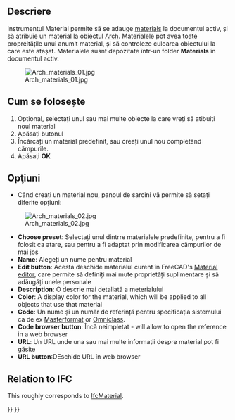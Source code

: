 <languages/>

<div class="mw-translate-fuzzy">
{{docnav/ro
|[[Arch_CompSetMaterial/ro|Arch CompSetMaterial]]
|[[Arch_MultiMaterial/ro|Multi-Material]]
|[[Arch_Workbench/ro|Arch]]
|IconL=Arch_CompSetMaterial.png 
|IconC=Workbench_Arch.svg 
|IconR=Arch_MultiMaterial.png
}}
</div>

<div lang="en" dir="ltr" class="mw-content-ltr">
{{VeryImportantMessage|THIS COMMAND IS OBSOLETE<br>
It is not available in {{VersionPlus|1.0}}. Use [[BIM_Material|BIM Material]] instead.}}
</div>

<div class="mw-translate-fuzzy">
{{GuiCommand
|Name=Arch SetMaterial
|Workbenches=[[Arch_Workbench/ro|Arch]]
|MenuLocation=Arch → Set material...
|Shortcut={{KEY|M}} {{KEY|T}}
}}
</div>

<span id="Description"></span>
==Descriere==

<div class="mw-translate-fuzzy">
Instrumentul Material permite să se adauge  [[Material|materials]] la documentul activ, și să atribuie un material la obiectul [[Arch_Workbench/ro|Arch]]. Materialele pot avea toate propreitățile unui anumit material, și să controleze culoarea obiectului la care este atașat. Materialele susnt depozitate într-un folder  '''Materials''' în documentul activ.
</div>

[[Image:Arch materials 01.jpg]]

<span id="Usage"></span>
<div class="mw-translate-fuzzy">
== Cum se folosește ==
</div>

<div class="mw-translate-fuzzy">
# Optional, selectați unul sau mai multe obiecte la care vreți să atibuiți noul material
# Apăsați butonul  {{KEY|[[Image:Arch SetMaterial.png|16px]] [[Arch SetMaterial|Set Material]]}} 
# Încărcați un material predefinit, sau creați unul nou completând câmpurile.
# Apăsați '''OK'''
</div>

<span id="Options"></span>
== Opţiuni ==

* Când creați un material nou, panoul de sarcini vă permite să setați diferite opțiuni:

[[Image:Arch materials 02.jpg]]

<div class="mw-translate-fuzzy">
* '''Choose preset''': Selectați unul dintrre materialele predefinite, pentru a fi folosit ca atare, sau pentru a fi adaptat prin modificarea câmpurilor de mai jos
* '''Name''': Alegeți un nume pentru material
* '''Edit button''': Acesta deschide materialul curent în FreeCAD's [[FEM_MaterialEditor|Material editor]], care permite să definiți mai mute proprietăți suplimentare și să adăugăți unele personale
* '''Description''': O descrie mai detaliată a meterialului 
* '''Color''': A display color for the material, which will be applied to all objects that use that material
* '''Code''': Un nume și un număr de referință pentru specificația sistemului ca de ex [https://en.wikipedia.org/wiki/MasterFormat Masterformat] or [http://www.omniclass.org/ Omniclass].
* '''Code browser button''': Încă neimpletat - will allow to open the reference in a web browser
* '''URL''': Un URL unde una sau mai multe informații despre material pot fi găsite
* '''URL button''':DEschide URL în web browser
</div>

<div lang="en" dir="ltr" class="mw-content-ltr">
== Relation to IFC ==
</div>

<div lang="en" dir="ltr" class="mw-content-ltr">
This roughly corresponds to [https://standards.buildingsmart.org/IFC/DEV/IFC4_2/FINAL/HTML/link/ifcmaterial.htm IfcMaterial].
</div>


<div class="mw-translate-fuzzy">
{{docnav/ro
|[[Arch_CompSetMaterial/ro|Arch CompSetMaterial]]
|[[Arch_MultiMaterial/ro|Multi-Material]]
|[[Arch_Workbench/ro|Arch]]
|IconL=Arch_CompSetMaterial.png 
|IconC=Workbench_Arch.svg 
|IconR=Arch_MultiMaterial.png
}}
</div>

{{BIM_Tools_navi{{#translation:}}}}
{{Userdocnavi{{#translation:}}}}